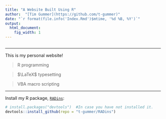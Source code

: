 ```yaml
---
title: "A Website Built Using R"
author:  "[Tim Gummer](https://github.com/t-gummer)"
date: "`r format(file.info('Index.Rmd')$mtime, '%d %B, %Y')`"
output:
  html_document:
    fig_width: 1
---
```


```r

```


----

This is my personal website!

> R programming

> $\LaTeX$ typesetting

> VBA macro scripting 

----

Install my R package, [`RADins`](https://github.com/t-gummer/RADins):

```r
# install.packages("devtools")  #In case you have not installed it.
devtools::install_github(repo = "t-gummer/RADins")

```

